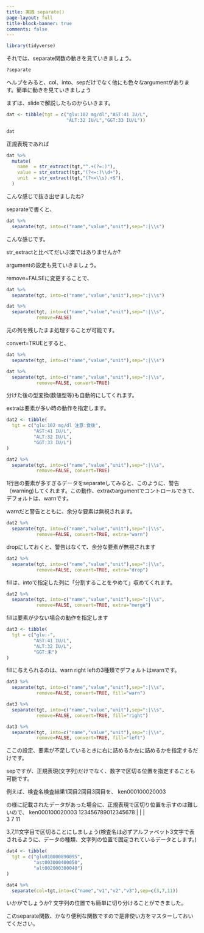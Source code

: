 ```yaml
---
title: 実践 separate()
page-layout: full
title-block-banner: true
comments: false
---
```


```r
library(tidyverse)
```

それでは、separate関数の動きを見ていきましょう。

```r
?separate
```

ヘルプをみると、col、into、sepだけでなく他にも色々なargumentがあります。簡単に動きを見ていきましょう

まずは、slideで解説したものからいきます。

```r
dat <- tibble(tgt = c("glu:102 mg/dl","AST:41 IU/L",
                      "ALT:32 IU/L","GGT:33 IU/L"))

dat
```

正規表現であれば

```r
dat %>% 
  mutate(
    name  = str_extract(tgt,"^.+(?=:)"),
    value = str_extract(tgt,"(?<=:)\\d+"),
    unit  = str_extract(tgt,"(?<=\\s).+$"),
  )
```

こんな感じで抜き出せましたね?

separateで書くと、

```r
dat %>% 
  separate(tgt, into=c("name","value","unit"),sep=":|\\s")
```

こんな感じです。

str_extractと比べてだいぶ楽ではありませんか?

argumentの設定も見ていきましょう。

remove=FALSEに変更することで、

```r
dat %>% 
  separate(tgt, into=c("name","value","unit"),sep=":|\\s")

dat %>% 
  separate(tgt, into=c("name","value","unit"),sep=":|\\s",
           remove=FALSE)
```

元の列を残したまま処理することが可能です。

convert=TRUEとすると、

```r
dat %>% 
  separate(tgt, into=c("name","value","unit"),sep=":|\\s")

dat %>% 
  separate(tgt, into=c("name","value","unit"),sep=":|\\s",
           remove=FALSE, convert=TRUE)
```

分けた後の型変換(数値型等)も自動的にしてくれます。

extraは要素が多い時の動作を指定します。

```r
dat2 <- tibble(
  tgt = c("glu:102 mg/dl 注意:食後",
          "AST:41 IU/L",
          "ALT:32 IU/L",
          "GGT:33 IU/L")
)

dat2 %>% 
  separate(tgt, into=c("name","value","unit"),sep=":|\\s",
           remove=FALSE, convert=TRUE)
```

1行目の要素が多すぎるデータをseparateしてみると、このように、警告（warning)してくれます。この動作、extraのargumentでコントロールできて、デフォルトは、warnです。

warnだと警告とともに、余分な要素は無視されます。

```r
dat2 %>% 
  separate(tgt, into=c("name","value","unit"),sep=":|\\s",
           remove=FALSE, convert=TRUE, extra="warn")
```

dropにしておくと、警告はなくて、余分な要素が無視されます

```r
dat2 %>% 
  separate(tgt, into=c("name","value","unit"),sep=":|\\s",
           remove=FALSE, convert=TRUE, extra="drop")
```

fillは、intoで指定した列に「分割することをやめて」収めてくれます。

```r
dat2 %>% 
  separate(tgt, into=c("name","value","unit"),sep=":|\\s",
           remove=FALSE, convert=TRUE, extra="merge")
```

fillは要素が少ない場合の動作を指定します

```r
dat3 <- tibble(
  tgt = c("glu:-",
          "AST:41 IU/L",
          "ALT:32 IU/L",
          "GGT:未")
)
```

fillに与えられるのは、warn right leftの3種類でデフォルトはwarnです。

```r
dat3 %>% 
  separate(tgt, into=c("name","value","unit"),sep=":|\\s",
           remove=FALSE, convert=TRUE, fill="warn")

dat3 %>% 
  separate(tgt, into=c("name","value","unit"),sep=":|\\s",
           remove=FALSE, convert=TRUE, fill="right")

dat3 %>% 
  separate(tgt, into=c("name","value","unit"),sep=":|\\s",
           remove=FALSE, convert=TRUE, fill="left")
```

ここの設定、要素が不足しているときに右に詰めるか左に詰めるかを指定するだけです。

sepですが、正規表現(文字列)だけでなく、数字で区切る位置を指定することも可能です。

例えば、検査名検査結果1回目2回目3回目を、
ken000100020003

の様に記載されたデータがあった場合に、正規表現で区切り位置を示すのは難しいので、
ken000100020003
123456789012345678
  |   |   |   
  3   7   11

3,7,11文字目で区切ることにしましょう(検査名は必ずアルファベット3文字で表されるように、データの種類、文字列の位置で固定されているデータとします。)

```r
  
dat4 <- tibble(
  tgt = c("glu010000890095",
          "ast003000400050",
          "alt002000300040")
)

dat4 %>% 
  separate(col=tgt,into=c("name","v1","v2","v3"),sep=c(3,7,11))
```

いかがでしょうか?
文字列の位置でも簡単に切り分けることができました。

このseparate関数、かなり便利な関数ですので是非使い方をマスターしておいてください。

